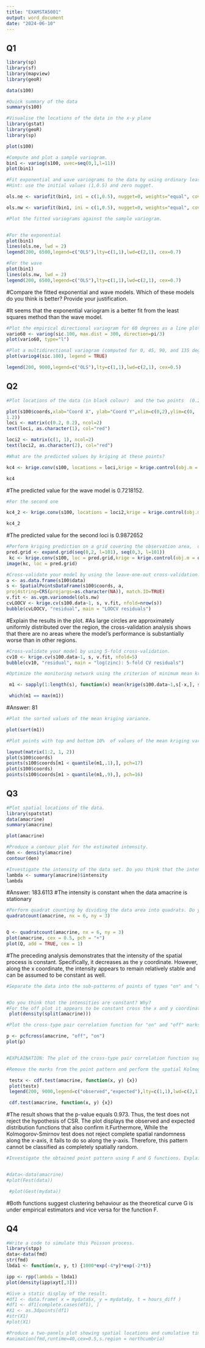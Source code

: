 ---
title: "EXAMSTA5001"
output: word_document
date: "2024-06-10"
---


## Q1

```{r}
library(sp) 
library(sf) 
library(mapview)
library(geoR)

```


```{r}
data(s100)

#Quick summary of the data
summary(s100)


```

```{r}
#Visualise the locations of the data in the x-y plane
library(gstat)
library(geoR)
library(sp)

plot(s100)


```


```{r}
#Compute and plot a sample variogram.
bin1 <- variog(s100, uvec=seq(0,1,l=11))
plot(bin1)

```

```{r}
#Fit exponential and wave variograms to the data by using ordinary least squares.
#Hint: use the initial values (1,0.5) and zero nugget.

ols.ne <- variofit(bin1, ini = c(1,0.5), nugget=0, weights="equal", cov.model = "exponential")

ols.nw <- variofit(bin1, ini = c(1,0.5), nugget=0, weights="equal", cov.model = "wave")

```


```{r}
#Plot the fitted variograms against the sample variogram.


#For the exponential
plot(bin1)
lines(ols.ne, lwd = 2)
legend(200, 6500,legend=c("OLS"),lty=c(1,1),lwd=c(2,1), cex=0.7)
```

```{r}
#For the wave
plot(bin1)
lines(ols.nw, lwd = 2)
legend(200, 6500,legend=c("OLS"),lty=c(1,1),lwd=c(2,1), cex=0.7)
```

#Compare the fitted exponential and wave models. Which of these models do you think is better? Provide your justification.

#It seems that the exponential variogram is a better fit from the least squares method than the wave model.


```{r}
#Plot the empirical directional variogram for 60 degrees as a line plot.
vario60 <- variog(sic.100, max.dist = 300, direction=pi/3)
plot(vario60, type="l")
```

```{r}
#Plot a multidirectional variogram (computed for 0, 45, 90, and 135 degrees). What does this plot suggest?
plot(variog4(sic.100), legend = TRUE)

legend(200, 9000,legend=c("OLS"),lty=c(1,1),lwd=c(2,1), cex=0.5)
```



## Q2

```{r}
#Plot locations of the data (in black colour)  and the two points  (0.2, 0.2) and (1, 1) (in red colour) on the same plot.

plot(s100$coords,xlab="Coord X", ylab="Coord Y",xlim=c(0,2),ylim=c(0,
1.2))
loci <- matrix(c(0.2, 0.2), ncol=2) 
text(loci, as.character(1), col="red")

loci2 <- matrix(c(1, 1), ncol=2) 
text(loci2, as.character(2), col="red")


```

```{r}
#What are the predicted values by kriging at these points?

kc4 <- krige.conv(s100, locations = loci,krige = krige.control(obj.m = ols.nw)) 

kc4 

```

#The predicted value for the wave model is 0.7218152. 

```{r}
#For the second one

kc4_2 <- krige.conv(s100, locations = loci2,krige = krige.control(obj.m = ols.nw)) 

kc4_2 

```

#The predicted value for the second loci is 0.9872652


```{r}
#Perform kriging prediction on a grid covering the observation area,  display the result as an image.
pred.grid <- expand.grid(seq(0,2, l=101), seq(0,3, l=101)) 
 kc <- krige.conv(s100, loc = pred.grid,krige = krige.control(obj.m = ols.nw)) 
image(kc, loc = pred.grid) 


```

```{r}
#Cross-validate your model by using the leave-one-out cross-validation. Produce a bubble plot of the result.
a <- as.data.frame(s100$data)
s <- SpatialPointsDataFrame(s100$coords, a, 
proj4string=CRS(projargs=as.character(NA)), match.ID=TRUE)
v.fit <- as.vgm.variomodel(ols.nw)
cvLOOCV <- krige.cv(s100.data~1, s, v.fit, nfold=nrow(s))
bubble(cvLOOCV, "residual", main = "LOOCV residuals") 

```

#Explain the results in the plot.
#As large circles are approximately uniformly distributed over the region, the cross-validation analysis shows that there are no areas where the model's performance is substantially worse than in other regions. 

```{r}
#Cross-validate your model by using 5-fold cross-validation.
cv10 <- krige.cv(s100.data~1, s, v.fit, nfold=5) 
bubble(cv10, "residual", main = "log(zinc): 5-fold CV residuals") 

```

```{r}
#Optimize the monitoring network using the criterion of minimum mean kriging variances.  Which data point has the max value of mean kriging variance?

 m1 <- sapply(1:length(s), function(x) mean(krige(s100.data~1,s[-x,], s,v.fit)$var1.var)) 

 which(m1 == max(m1)) 

```

#Answer: 81

```{r}
#Plot the sorted values of the mean kriging variance.

plot(sort(m1)) 

```
```{r}
#Plot points with top and bottom 10%  of values of the mean kriging variance (use different point shapes for top and bottom points). Explain the plot.

layout(matrix(1:2, 1, 2)) 
plot(s100$coords) 
points(s100$coords[m1 < quantile(m1,.1),], pch=17) 
plot(s100$coords) 
points(s100$coords[m1 > quantile(m1,.9),], pch=16)


```




## Q3

```{r}
#Plot spatial locations of the data.
library(spatstat)
data(amacrine)
summary(amacrine)
```

```{r}
plot(amacrine)

```


```{r}
#Produce a contour plot for the estimated intensity.
den <- density(amacrine)
contour(den) 

```

```{r}
#Investigate the intensity of the data set. Do you think that the intensity is constant? Why?
lambda <- summary(amacrine)$intensity 
lambda
```
#Answer: 183.6113
#The intensity is constant when the data amacrine is stationary


```{r}
#Perform quadrat counting by dividing the data area into quadrats. Do you think that the point process is stationary? Explain your reasons.
quadratcount(amacrine, nx = 6, ny = 3)



```



```{r}
Q <- quadratcount(amacrine, nx = 6, ny = 3)
plot(amacrine, cex = 0.5, pch = "+")
plot(Q, add = TRUE, cex = 1)

```

#The preceding analysis demonstrates that the intensity of the spatial process is constant. Specifically, it decreases as the y coordinate. However, along the x coordinate, the intensity appears to remain relatively stable and can be assumed to be constant as well.

```{r}
#Separate the data into the sub-patterns of points of types "on" and "off" and plot their intensities.


#Do you think that the intensities are constant? Why? 
#For the off plot it appears to be constant cross the x and y coordinates. Similarly for the on plot as well.  
 plot(density(split(amacrine))) 

```


```{r}
#Plot the cross-type pair correlation function for "on" and "off" marks. Explain the plot and findings.

p <- pcfcross(amacrine, "off", "on") 
plot(p) 


#EXPLAINATION: The plot of the cross-type pair correlation function suggests that there is inhibition between "off" and "on" marks at very short distances and no inhibition at all other distances. 

```



```{r}
#Remove the marks from the point pattern and perform the spatial Kolmogorov-Smirnov test for the uniform distribution of the x coordinate. Summarize the findings

 testx <- cdf.test(amacrine, function(x, y) {x})
 plot(testx)
 legend(200, 9000,legend=c("observed","expected"),lty=c(1,1),lwd=c(2,1), cex=0.5)

```

```{r}
 cdf.test(amacrine, function(x, y) {x})

```
#The result shows that the p-value equals 0.973. Thus, the test does not reject the hypothesis of CSR. The plot displays the observed and expected distribution functions that also confirm it.Furthermore, While the Kolmogorov-Smirnov test does not reject complete spatial randomness along the x-axis, it fails to do so along the y-axis. Therefore, this pattern cannot be classified as completely spatially random.


```{r}
#Investigate the obtained point pattern using F and G functions. Explain the results.


#data<-data(amacrine) 
#plot(Fest(data)) 

```


```{r}
 
 #plot(Gest(mydata)) 


```
#Both functions suggest clustering behaviour as the theoretical curve G is under empirical estimators and vice versa for the function F.

## Q4

```{r}
#Write a code to simulate this Poisson process.
library(stpp)
data<-data(fmd)
str(fmd)
lbda1 <- function(x, y, t) {1000*exp(-4*y)*exp(-2*t)}

ipp <- rpp(lambda = lbda1)
plot(density(ipp$xyt[,3]))


```





```{r}
#Give a static display of the result.
#df1 <- data.frame( x = mydata$x, y = mydata$y, t = hours_diff ) 
#df1 <- df1[complete.cases(df1), ] 
#X1 <- as.3dpoints(df1) 
#str(X1) 
#plot(X1) 


```




```{r}
#Produce a two-panels plot showing spatial locations and cumulative times of events.
#animation(fmd,runtime=40,cex=0.5,s.region = northcumbria)
```